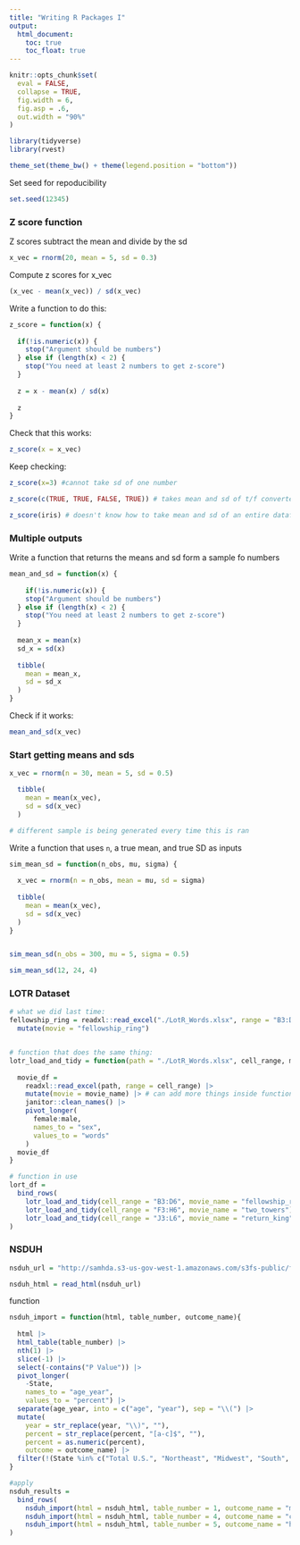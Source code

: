 ```yaml
---
title: "Writing R Packages I"
output:
  html_document: 
    toc: true
    toc_float: true
---
```



```r
knitr::opts_chunk$set(
  eval = FALSE,
  collapse = TRUE,
  fig.width = 6,
  fig.asp = .6,
  out.width = "90%"
)

library(tidyverse)
library(rvest)

theme_set(theme_bw() + theme(legend.position = "bottom"))
```

Set seed for repoducibility
```r
set.seed(12345)
```


### Z score function

Z scores subtract the mean and divide by the sd
```r
x_vec = rnorm(20, mean = 5, sd = 0.3)
```

Compute z scores for x_vec
```r
(x_vec - mean(x_vec)) / sd(x_vec)
```


Write a function to do this:
```r
z_score = function(x) {
  
  if(!is.numeric(x)) {
    stop("Argument should be numbers")
  } else if (length(x) < 2) {
    stop("You need at least 2 numbers to get z-score")
  }
  
  z = x - mean(x) / sd(x)
  
  z
}
```

Check that this works:
```r
z_score(x = x_vec)
```

Keep checking:
```r
z_score(x=3) #cannot take sd of one number

z_score(c(TRUE, TRUE, FALSE, TRUE)) # takes mean and sd of t/f converted to 1 and 0

z_score(iris) # doesn't know how to take mean and sd of an entire dataframe

```


### Multiple outputs

Write a function that returns the means and sd form a sample fo numbers
```r
mean_and_sd = function(x) {
  
    if(!is.numeric(x)) {
    stop("Argument should be numbers")
  } else if (length(x) < 2) {
    stop("You need at least 2 numbers to get z-score")
  }
  
  mean_x = mean(x)
  sd_x = sd(x)
  
  tibble(
    mean = mean_x,
    sd = sd_x
  )
}
```

Check if it works:
```r
mean_and_sd(x_vec)
```


### Start getting means and sds

```r

x_vec = rnorm(n = 30, mean = 5, sd = 0.5)

  tibble(
    mean = mean(x_vec),
    sd = sd(x_vec)
  )

# different sample is being generated every time this is ran
```


Write a function that uses `n`, a true mean, and true SD as inputs
```r
sim_mean_sd = function(n_obs, mu, sigma) {
  
  x_vec = rnorm(n = n_obs, mean = mu, sd = sigma)
  
  tibble(
    mean = mean(x_vec),
    sd = sd(x_vec)
  )  
}


sim_mean_sd(n_obs = 300, mu = 5, sigma = 0.5)

sim_mean_sd(12, 24, 4) 
```



### LOTR Dataset

```r

# what we did last time:
fellowship_ring = readxl::read_excel("./LotR_Words.xlsx", range = "B3:D6") |>
  mutate(movie = "fellowship_ring")


# function that does the same thing:
lotr_load_and_tidy = function(path = "./LotR_Words.xlsx", cell_range, movie_name) {
  
  movie_df = 
    readxl::read_excel(path, range = cell_range) |> 
    mutate(movie = movie_name) |> # can add more things inside function:
    janitor::clean_names() |> 
    pivot_longer(
      female:male,
      names_to = "sex",
      values_to = "words"
    )
  movie_df
}

# function in use
lort_df = 
  bind_rows(
    lotr_load_and_tidy(cell_range = "B3:D6", movie_name = "fellowship_ring"),
    lotr_load_and_tidy(cell_range = "F3:H6", movie_name = "two_towers"),
    lotr_load_and_tidy(cell_range = "J3:L6", movie_name = "return_king")
)
```



### NSDUH

```r
nsduh_url = "http://samhda.s3-us-gov-west-1.amazonaws.com/s3fs-public/field-uploads/2k15StateFiles/NSDUHsaeShortTermCHG2015.htm"

nsduh_html = read_html(nsduh_url)
```


function
```r
nsduh_import = function(html, table_number, outcome_name){
  
  html |> 
  html_table(table_number) |> 
  nth(1) |>
  slice(-1) |> 
  select(-contains("P Value")) |>
  pivot_longer(
    -State,
    names_to = "age_year", 
    values_to = "percent") |>
  separate(age_year, into = c("age", "year"), sep = "\\(") |>
  mutate(
    year = str_replace(year, "\\)", ""),
    percent = str_replace(percent, "[a-c]$", ""),
    percent = as.numeric(percent),
    outcome = outcome_name) |>
  filter(!(State %in% c("Total U.S.", "Northeast", "Midwest", "South", "West")))
}

#apply
nsduh_results = 
  bind_rows(
    nsduh_import(html = nsduh_html, table_number = 1, outcome_name = "marj"),
    nsduh_import(html = nsduh_html, table_number = 4, outcome_name = "cocaine"),
    nsduh_import(html = nsduh_html, table_number = 5, outcome_name = "heroin")
)
```










